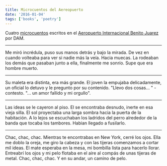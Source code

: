 ```yaml
---
title: Microcuentos del Aereopuerto
date: '2016-01-04'
tags: ['books', 'poetry']
---
```


Cuatro [microcuentos](https://es.wikipedia.org/wiki/Microrrelato) escritos en el [Aeropuerto Internacional Benito Juarez](https://es.wikipedia.org/wiki/Aeropuerto_Internacional_de_la_Ciudad_de_M%C3%A9xico) por DAM. 

---

Me miró incrédula, puso sus manos detrás y bajo la mirada. De vez en cuando volteaba para ver si nadie más la veía. Hacia muecas. La rodeaban los demás que pasaban junto a ella, finalmente me sonrío. Supe que era hombre muerto.

---

Su maleta era distinta, era más grande. El joven la empujaba delicadamente, un oficial lo detuvo y le pregunto por su contenido. "Llevo dos cosas... " - contesto. "... un amor fallido y mi orgullo".

---

Las ideas se le cayeron al piso. El se encontraba desnudo, inerte en esa vieja silla. El sol proyectaba una larga sombra hacia la puerta de la habitación. A lo lejos se escuchaban los ladridos del perro alrededor de la banda que tocaba los tambores. Habian llegado a fusilarlo.

---

Chac, chac, chac. Mientras te encontrabas en New York, cerré los ojos. Ella me doblo la oreja, me giro la cabeza y con las tijeras comenzamos a cortar mil ideas. El mate esperaba en la mesa, mi bombilla lista para hacerlo llorar. Entreabrí los ojos y mi pelo flotaba en el aire al compás de unas tijeras de metal. Chac, chac, chac. Y en su andar, un camino de pelo.